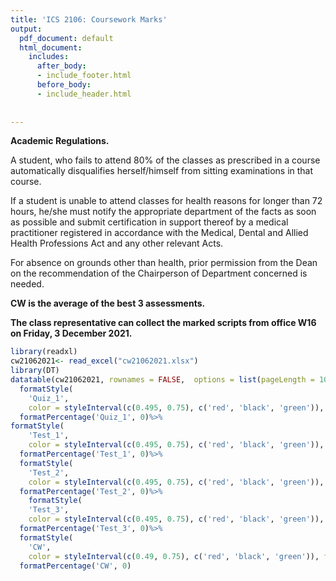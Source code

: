 ```yaml
---
title: 'ICS 2106: Coursework Marks'
output:
  pdf_document: default
  html_document:
    includes:
      after_body:
      - include_footer.html
      before_body:
      - include_header.html
      
  
---
```



**Academic Regulations.**

A student, who fails to attend 80% of the classes as prescribed in a course automatically disqualifies herself/himself from sitting examinations in that course.

If a student is unable to attend classes for health reasons for longer than 72 hours, he/she must notify the appropriate department of the facts as soon as possible and submit certification in support thereof by a medical practitioner registered in accordance with the Medical, Dental and Allied Health Professions Act and any other relevant Acts.

For absence on grounds other than health, prior permission from the Dean on the recommendation of the Chairperson of Department concerned is needed.

**CW is the average of the best 3 assessments. **

**The class representative can collect the marked scripts from office W16 on Friday, 3 December 2021.**



```r
library(readxl)
cw21062021<- read_excel("cw21062021.xlsx")
library(DT)
datatable(cw21062021, rownames = FALSE,  options = list(pageLength = 100, scrollX=T,columnDefs=list(list(targets=2,visible=TRUE),list(className = 'dt-center', targets = 1:4))) )%>%
  formatStyle(
    'Quiz_1',
    color = styleInterval(c(0.495, 0.75), c('red', 'black', 'green')), fontWeight = 'bold') %>%
  formatPercentage('Quiz_1', 0)%>%
formatStyle(
    'Test_1',
    color = styleInterval(c(0.495, 0.75), c('red', 'black', 'green')), fontWeight = 'bold') %>%
  formatPercentage('Test_1', 0)%>%
  formatStyle(
    'Test_2',
    color = styleInterval(c(0.495, 0.75), c('red', 'black', 'green')), fontWeight = 'bold') %>%
  formatPercentage('Test_2', 0)%>%
    formatStyle(
    'Test_3',
    color = styleInterval(c(0.495, 0.75), c('red', 'black', 'green')), fontWeight = 'bold') %>%
  formatPercentage('Test_3', 0)%>%
  formatStyle(
    'CW',
    color = styleInterval(c(0.49, 0.75), c('red', 'black', 'green')), fontWeight = 'bold') %>%
  formatPercentage('CW', 0)
  

```


